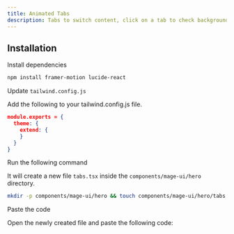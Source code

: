 ```yaml
---
title: Animated Tabs
description: Tabs to switch content, click on a tab to check background animation.
---
```


<ComponentPreview name="hero-tabs--docs" />

## Installation

<Steps>
<Step>Install dependencies</Step>

```bash
npm install framer-motion lucide-react
```

<Step>Update `tailwind.config.js`</Step>

Add the following to your tailwind.config.js file.

```json
module.exports = {
  theme: {
    extend: {
    }
  }
}
```

<Step>Run the following command</Step>

It will create a new file `tabs.tsx` inside the `components/mage-ui/hero` directory.

```bash 
mkdir -p components/mage-ui/hero && touch components/mage-ui/hero/tabs.tsx
```

<Step>Paste the code</Step> 

Open the newly created file and paste the following code:

```jsx file=<rootDir>/mage-ui/hero/tabs.tsx

```
</Steps>


